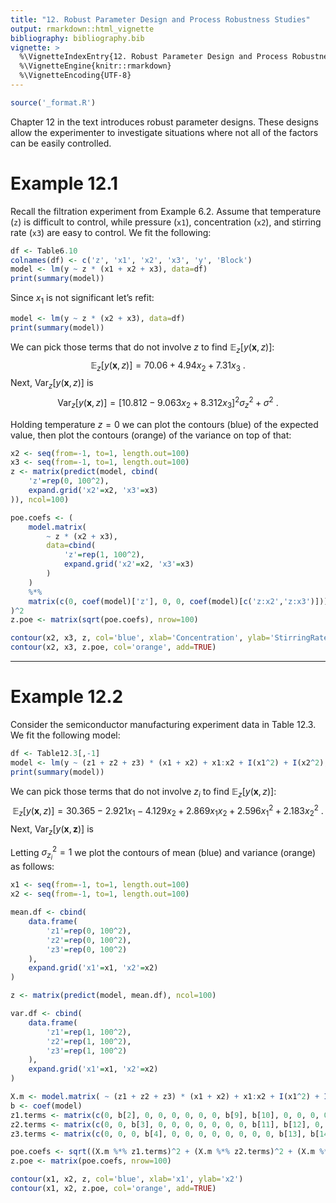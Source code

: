 ```yaml
---
title: "12. Robust Parameter Design and Process Robustness Studies"
output: rmarkdown::html_vignette
bibliography: bibliography.bib
vignette: >
  %\VignetteIndexEntry{12. Robust Parameter Design and Process Robustness Studies}
  %\VignetteEngine{knitr::rmarkdown}
  %\VignetteEncoding{UTF-8}
---
```


```r
source('_format.R')
```

Chapter 12 in the text introduces robust parameter designs.  These designs allow the experimenter to investigate situations where not all of the factors can be easily controlled.    


# Example 12.1


Recall the filtration experiment from Example 6.2.  Assume that temperature (`z`) is difficult to control, while pressure (`x1`), concentration (`x2`), and stirring rate (`x3`) are easy to control. We fit the following:
```r
df <- Table6.10
colnames(df) <- c('z', 'x1', 'x2', 'x3', 'y', 'Block')
model <- lm(y ~ z * (x1 + x2 + x3), data=df)
print(summary(model))
```
\noindent Since $x_1$ is not significant let's refit:
```r
model <- lm(y ~ z * (x2 + x3), data=df)
print(summary(model))
```
\noindent We can pick those terms that do not involve $z$ to find $\mathbb{E}_z[y(\mathbf{x}, z)]$:
$$
\mathbb{E}_z[y(\mathbf{x}, z)] = 70.06 + 4.94 x_2 + 7.31 x_3~.
$$
Next, $\mathrm{Var}_z\bigl[y(\mathbf{x}, z)\bigr]$ is  $$
\mathrm{Var}_z\bigl[y(\mathbf{x}, z)\bigr]
=
[10.812 - 9.063 x_2 + 8.312 x_3]^2 \sigma_z^2 + \sigma^2 ~.
$$

Holding temperature $z=0$ we can plot the contours (blue) of the expected value, then plot the contours (orange) of the variance on top of that:
```r
x2 <- seq(from=-1, to=1, length.out=100)
x3 <- seq(from=-1, to=1, length.out=100)
z <- matrix(predict(model, cbind(
	'z'=rep(0, 100^2),
	expand.grid('x2'=x2, 'x3'=x3)
)), ncol=100)

poe.coefs <- (
	model.matrix(
		~ z * (x2 + x3),
		data=cbind(
			'z'=rep(1, 100^2),
			expand.grid('x2'=x2, 'x3'=x3)
		)
	) 
	%*% 
	matrix(c(0, coef(model)['z'], 0, 0, coef(model)[c('z:x2','z:x3')]))
)^2
z.poe <- matrix(sqrt(poe.coefs), nrow=100)

contour(x2, x3, z, col='blue', xlab='Concentration', ylab='StirringRate')
contour(x2, x3, z.poe, col='orange', add=TRUE)
```

-------------

# Example 12.2

Consider the semiconductor manufacturing experiment data in Table 12.3. We fit the following model:
```r
df <- Table12.3[,-1]
model <- lm(y ~ (z1 + z2 + z3) * (x1 + x2) + x1:x2 + I(x1^2) + I(x2^2), data=df)
print(summary(model))
```

\noindent We can pick those terms that do not involve $z_i$ to find $\mathbb{E}_z[y(\mathbf{x}, z)]$:
$$
\mathbb{E}_z[y(\mathbf{x}, z)] = 30.365 -2.921 x_1 - 4.129 x_2 + 2.869 x_1 x_2 + 2.596 x_1^2 + 2.183 x_2^2~.
$$
Next, $\mathrm{Var}_z\bigl[y(\mathbf{x}, \mathbf{z})\bigr]$ is  \begin{align}
\mathrm{Var}_{\mathbf{z}}\bigl[y(\mathbf{x}, \mathbf{z})\bigr]
&=
[2.731 - 0.269 x_1  + 2.006 x_2]^2 \sigma_{z_1}^2 \\
&\phantom{=}~+
[-2.331 + 0.894 x_1 -1.431 x_2]^2 \sigma_{z_2}^2 \\
&\phantom{=}~+
[2.331 + 2.581 x_1 + 1.556 x_2]^2 \sigma_{z_3}^2 \\
&\phantom{=}~+
\sigma^2 ~.
\end{align}

Letting $\sigma_{z_i}^2 = 1$ we plot the contours of mean (blue) and variance (orange) as follows:
```r
x1 <- seq(from=-1, to=1, length.out=100)
x2 <- seq(from=-1, to=1, length.out=100)

mean.df <- cbind(
	data.frame(
		'z1'=rep(0, 100^2),
		'z2'=rep(0, 100^2),
		'z3'=rep(0, 100^2)
	),
	expand.grid('x1'=x1, 'x2'=x2)
)

z <- matrix(predict(model, mean.df), ncol=100)

var.df <- cbind(
	data.frame(
		'z1'=rep(1, 100^2),
		'z2'=rep(1, 100^2),
		'z3'=rep(1, 100^2)
	),
	expand.grid('x1'=x1, 'x2'=x2)
)

X.m <- model.matrix( ~ (z1 + z2 + z3) * (x1 + x2) + x1:x2 + I(x1^2) + I(x2^2), data=var.df)
b <- coef(model)
z1.terms <- matrix(c(0, b[2], 0, 0, 0, 0, 0, 0, b[9], b[10], 0, 0, 0, 0, 0))
z2.terms <- matrix(c(0, 0, b[3], 0, 0, 0, 0, 0, 0, 0, b[11], b[12], 0, 0, 0))
z3.terms <- matrix(c(0, 0, 0, b[4], 0, 0, 0, 0, 0, 0, 0, 0, b[13], b[14], 0))

poe.coefs <- sqrt((X.m %*% z1.terms)^2 + (X.m %*% z2.terms)^2 + (X.m %*% z3.terms)^2)
z.poe <- matrix(poe.coefs, nrow=100)

contour(x1, x2, z, col='blue', xlab='x1', ylab='x2')
contour(x1, x2, z.poe, col='orange', add=TRUE)
```
